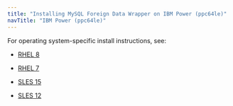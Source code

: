```yaml
---
title: "Installing MySQL Foreign Data Wrapper on IBM Power (ppc64le)"
navTitle: "IBM Power (ppc64le)"
---
```


For operating system-specific install instructions, see:

   - [RHEL 8](13_mysql_rhel8_ppcle)

   - [RHEL 7](15_mysql_rhel7_ppcle)
   - [SLES 15](17_mysql_sles15_ppcle)
   - [SLES 12](19_mysql_sles12_ppcle)


